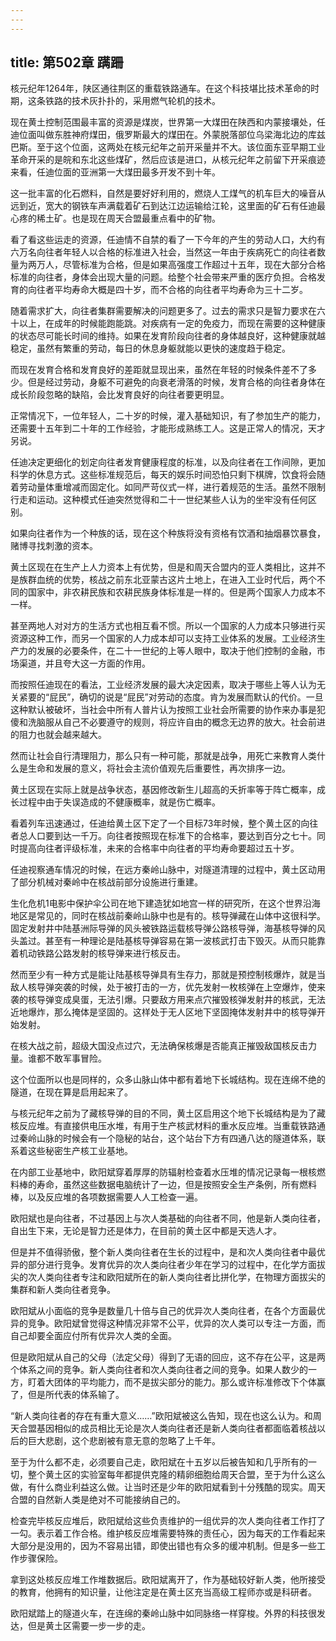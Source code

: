```yaml
---
---
---
```

title: 第502章 蹒跚
---



核元纪年1264年，陕区通往荆区的重载铁路通车。在这个科技堪比技术革命的时期，这条铁路的技术灰扑扑的，采用燃气轮机的技术。

现在黄土控制范围最丰富的资源是煤炭，世界第一大煤田在陕西和内蒙接壤处，任迪位面叫做东胜神府煤田，俄罗斯最大的煤田在。外蒙脱落部位乌梁海北边的库兹巴斯。至于这个位面，这两处在核元纪年之前开采量并不大。该位面东亚早期工业革命开采的是皖和东北这些煤矿，然后应该是进口，从核元纪年之前留下开采痕迹来看，任迪位面的亚洲第一大煤田最多开发不到十年。

这一批丰富的化石燃料，自然是要好好利用的，燃烧人工煤气的机车巨大的噪音从远到近，宽大的钢铁车声满载着矿石到达江边运输给江轮，这里面的矿石有任迪最心疼的稀土矿。也是现在周天合盟最重点看中的矿物。

看了看这些运走的资源，任迪情不自禁的看了一下今年的产生的劳动人口，大约有六万名向往者年轻人以合格的标准进入社会，当然这一年由于疾病死亡的向往者数量为两万人，尽管标准为合格，但是如果高强度工作超过十五年，现在大部分合格标准的向往者，身体会出现大量的问题。给整个社会带来严重的医疗负担。合格发育的向往者平均寿命大概是四十岁，而不合格的向往者平均寿命为三十二岁。

随着需求扩大，向往者集群需要解决的问题更多了。过去的需求只是智力要求在六十以上，在成年的时候能跑能跳。对疾病有一定的免疫力，而现在需要的这种健康的状态尽可能长时间的维持。如果在发育阶段向往者的身体越良好，这种健康就越稳定，虽然有繁重的劳动，每日的休息身躯就能以更快的速度趋于稳定。

而现在发育合格和发育良好的差距就显现出来，虽然在年轻的时候条件差不了多少。但是经过劳动，身躯不可避免的向衰老滑落的时候，发育合格的向往者身体在成长阶段忽略的缺陷，会比发育良好的向往者要更明显。

正常情况下，一位年轻人，二十岁的时候，灌入基础知识，有了参加生产的能力，还需要十五年到二十年的工作经验，才能形成熟练工人。这是正常人的情况，天才另说。

任迪决定更细化的划定向往者发育健康程度的标准，以及向往者在工作间隙，更加科学的休息方式。这些标准规范后，每天的娱乐时间恐怕只剩下棋牌，饮食将会随着劳动量体重增减而固定化。如同严苛仪式一样，进行着规范的生活。虽然不限制行走和运动。这种模式任迪突然觉得和二十一世纪某些人认为的坐牢没有任何区别。

如果向往者作为一个种族的话，现在这个种族将没有资格有饮酒和抽烟暴饮暴食，赌博寻找刺激的资本。

黄土区现在在生产上人力资本上有优势，但是和周天合盟内的亚人类相比，这并不是族群血统的优势，核战之前东北亚蒙古这片土地上，在进入工业时代后，两个不同的国家中，非农耕民族和农耕民族身体标准是一样的。但是两个国家人力成本不一样。

甚至两地人对对方的生活方式也相互看不惯。所以一个国家的人力成本只够进行买资源这种工作，而另一个国家的人力成本却可以支持工业体系的发展。工业经济生产力的发展的必要条件，在二十一世纪的上等人眼中，取决于他们控制的金融，市场渠道，并且夸大这一方面的作用。

而按照任迪现在的看法，工业经济发展的最大决定因素，取决于哪些上等人认为无关紧要的“屁民”，确切的说是“屁民”对劳动的态度。肯为发展而默认的代价。一旦这种默认被破坏，当社会中所有人普片认为按照工业社会所需要的协作来办事是犯傻和洗脑服从自己不必要遵守的规则，将应许自由的概念无边界的放大。社会前进的阻力也就会越来越大。

然而让社会自行清理阻力，那么只有一种可能，那就是战争，用死亡来教育人类什么是生命和发展的意义，将社会主流价值观先后重要性，再次排序一边。

黄土区现在实际上就是战争状态，基因修改新生儿超高的夭折率等于阵亡概率，成长过程中由于失误造成的不健康概率，就是伤亡概率。

看着列车迅速通过，任迪给黄土区下定了一个目标73年时候，整个黄土区的向往者总人口要到达一千万。向往者按照现在标准下的合格率，要达到百分之七十。同时提高向往者评级标准，未来的合格率中向往者的平均寿命要超过五十岁。

任迪视察通车情况的时候，在远方秦岭山脉中，对隧道清理的过程中，黄土区动用了部分机械对秦岭中在核战前部分设施进行重建。

生化危机1电影中保护伞公司在地下建造犹如地宫一样的研究所，在这个世界沿海地区是常见的，同时在核战前秦岭山脉中也是有的。核导弹藏在山体中这很科学。固定发射井中陆基洲际导弹的风头被铁路运载核导弹公路核导弹，海基核导弹的风头盖过。甚至有一种理论是陆基核导弹容易在第一波核武打击下毁灭。从而只能靠着机动铁路公路发射的核导弹来进行核反击。

然而至少有一种方式是能让陆基核导弹具有生存力，那就是预控制核爆炸，就是当敌人核导弹突袭的时候，处于被打击的一方，优先发射一枚核弹在上空爆炸，使来袭的核导弹变成臭蛋，无法引爆。只要敌方用来点穴摧毁核弹发射井的核武，无法近地爆炸，那么掩体是坚固的。这样处于无人区地下坚固掩体发射井中的核导弹开始发射。

在核大战之前，超级大国没点过穴，无法确保核爆是否能真正摧毁敌国核反击力量。谁都不敢军事冒险。

这个位面所以也是同样的，众多山脉山体中都有着地下长城结构。现在连绵不绝的隧道，在现在算是启用起来了。

与核元纪年之前为了藏核导弹的目的不同，黄土区启用这个地下长城结构是为了藏核反应堆。有直接供电压水堆，有用于生产核武材料的重水反应堆。当重载铁路通过秦岭山脉的时候会有一个隐秘的站台，这个站台下方有四通八达的隧道体系，联系着这些秘密生产核工业基地。

在内部工业基地中，欧阳斌穿着厚厚的防辐射检查着水压堆的情况记录每一根核燃料棒的寿命，虽然这些数据电脑统计了一边，但是按照安全生产条例，所有燃料棒，以及反应堆的各项数据需要人人工检查一遍。

欧阳斌也是向往者，不过基因上与次人类基础的向往者不同，他是新人类向往者，自出生下来，无论是智力还是体力，在目前的黄土区中都是天选人才。

但是并不值得骄傲，整个新人类向往者在生长的过程中，是和次人类向往者中最优异的部分进行竞争。发育优异的次人类向往者少年在学习的过程中，在化学方面拔尖的次人类向往者专注和欧阳斌所在的新人类向往者比拼化学，在物理方面拔尖的集群和新人类向往者竞争。

欧阳斌从小面临的竞争是数量几十倍与自己的优异次人类向往者，在各个方面最优异的竞争。欧阳斌曾觉得这种情况非常不公平，优异的次人类可以专注一方面，而自己却要全面应付所有优异次人类的全面。

但是欧阳斌从自己的父母（法定父母）得到了无语的回应，这不存在公平，这是两个体系之间的竞争。新人类向往者和次人类向往者之间的竞争。如果人数少的一方，盯着大团体的平均能力，而不是拔尖部分的能力。那么或许标准修改下个体赢了，但是所代表的体系输了。

“新人类向往者的存在有重大意义……”欧阳斌被这么告知，现在也这么认为。和周天合盟基因相似的成员相比无论是次人类向往者还是新人类向往者都面临着核战以后的巨大悲剧，这个悲剧被有意无意的忽略了上千年。

至于为什么都不走，必须要自己走，欧阳斌在十五岁以后被告知和几乎所有的一切，整个黄土区的实验室每年都提供克隆的精卵细胞给周天合盟，至于为什么这么做，有什么商业利益这么做。让当时还是少年的欧阳斌看到十分残酷的现实。周天合盟的自然新人类是绝对不可能接纳自己的。

检查完毕核反应堆后，欧阳斌给这些负责维护的一组优异的次人类向往者工作打了一勾。表示着工作合格。维护核反应堆需要特殊的责任心，因为每天的工作看起来大部分是没用的，因为不容易出错，即使出错也有众多的缓冲机制。但是多一些工作步骤保险。

拿到这处核反应堆工作堆数据后。欧阳斌离开了，作为基础较好新人类，他所接受的教育，他拥有的知识量，让他注定是在黄土区充当高级工程师亦或是科研者。

欧阳斌踏上的隧道火车，在连绵的秦岭山脉中如同脉络一样穿梭。外界的科技很发达，但是黄土区需要一步一步的走。